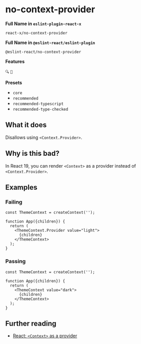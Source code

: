 # no-context-provider

**Full Name in `eslint-plugin-react-x`**

```plain copy
react-x/no-context-provider
```

**Full Name in `@eslint-react/eslint-plugin`**

```plain copy
@eslint-react/no-context-provider
```

**Features**

`🔍` `🔧`

**Presets**

- `core`
- `recommended`
- `recommended-typescript`
- `recommended-type-checked`

## What it does

Disallows using `<Context.Provider>`.

## Why is this bad?

In React 19, you can render `<Context>` as a provider instead of `<Context.Provider>`.

## Examples

### Failing

```tsx
const ThemeContext = createContext('');

function App({children}) {
  return (
    <ThemeContext.Provider value="light">
      {children}
    </ThemeContext>
  );
}
```

### Passing

```tsx
const ThemeContext = createContext('');

function App({children}) {
  return (
    <ThemeContext value="dark">
      {children}
    </ThemeContext>
  );
}
```

## Further reading

- [React: `<Context>` as a provider](https://react.dev/blog/2024/12/05/react-19#context-as-a-provider)

